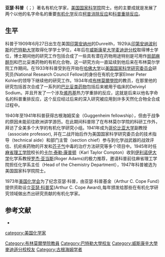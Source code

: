 {{Infobox_Scientist
| name                    = Arthur Clay Cope
| image                   = 
| image_size             = 
| caption                 = 
| birth_date              = {{birth date|1909|6|27}}
| birth_place             = {{USA}}[[印地安纳州|印地安纳州]] Dunreith
| death_date              = {{death date and age|1966|6|4|1909|6|27}}
| death_place             = {{USA}}[[华盛顿哥伦比亚特区|华盛顿哥伦比亚特区]]
| residence               = 
| citizenship             = 
| nationality             = {{USA}}
| ethnicity               =
| field                   = [[有机化学|有机化学]]
| work_institution        = [[哥伦比亚大学|哥伦比亚大学]], <br>[[麻省理工学院|麻省理工学院]]
| alma_mater              = [[巴特勒大学|巴特勒大学]] [[印第安纳波利斯|印第安纳波利斯]] BS <br>[[威斯康星大学麦迪逊分校|威斯康星大学麦迪逊分校]] Ph.D.
| doctoral_advisor        = [[Samuel_M._McElvain|Samuel M. McElvain]]
| doctoral_students       = 
| known_for               = [[柯普消除反应|柯普消除反应]], <br>[[科普重排反应|科普重排反应]]
| author_abbreviation_bot = 
| author_abbreviation_zoo = 
| prizes                  = [[美国国家科学院|美国国家科学院]]院士
| religion                = 
| footnotes               = 
}}
'''亚瑟·科普'''（{{lang-en|Arthur Clay Cope}}；{{bd|1909年||1966年}}）著名有机化学家，[[美国国家科学院|美国国家科学院]]院士。他的主要成就是发展了两个以他的名字命名的重要[[有机化学|有机化学]]反应[[柯普消除反应|柯普消除反应]]和[[科普重排反应|科普重排反应]]。

==生平==
科普于1909年6月27日出生在美国[[印第安纳州|印第安纳州]]的Dunreith，1929从[[印第安纳波利斯|印第安纳波利斯]]的[[巴特勒大学|巴特勒大学]]取得化学学士学位，4年后在[[威斯康星大学麦迪逊分校|威斯康星大学麦迪逊分校]]取得博士学位，博士期间他的研究工作包括合成了一些具有潜在药物用途特别是可用作[[局部麻醉剂|局部麻醉剂]]和巴比妥类药物的有机化合物，这一研究方向一直延续到他后来在布林莫尔学院工作期间。在1933年科普受到在开始在[[哈佛大学|哈佛大学]]以[[美国国家科学研究委员会|美国国家科学研究委员会]]研究员(National Research Council Fellow)的身份在有机化学家Elmer Peter Kohler的领导下继续他的研究工作。1934年成[[布林莫爾學院|布林莫爾學院]]的教员，在那里他的研究包括首次合成了一系列的[[巴比妥类药物|巴比妥类药物]]包括后来被用于临床的Delvinyl Sodium。并且开发了一个涉及[[烯丙基|烯丙基]]热力学重排的反应，这就是后来以他名字命名的科普重排反应，这个反应经过后来的深入研究被应用到许多天然化合物全合成过程中。

1940年至1941年科普获得古根海姆奖金（Guggenheim fellowship），但由于战争的原因未能前往欧洲讲学游历。在此期间科普除了在布林莫尔学院的科研工作外，拜访了全美多个大学的有机化学研究小组。1941年成为[[哥伦比亚大学|哥伦比亚大学]]副教授（associate professor), 并在二战开始后作为美国国家科学研究委员会的技术指导（technical aide）和部门主管（section chief）参与到化学战武器的战效评估、抗疟疾药物的开发和[[芥子气|芥子气]]中毒的治疗方法研究等多个项目中。1945年时任[[麻省理工学院|麻省理工学院]]校长的[[卡尔·泰勒·康普顿|卡尔·泰勒·康普顿]]（Karl Taylor Compton）收到[[伊利诺伊大学|伊利诺伊大学]]化学系教授[[罗杰·亚当斯|罗杰·亚当斯]](Roger Adams)的极力推荐，邀请科普前往麻省理工学院担任化学系主任（Head of  the Chemistry Department），1947年科普被选为美国国家科学院院士。

1973年[[美国化学会|美国化学会]]为了纪念亚瑟·科普，由亚瑟·科普基金（Arthur C. Cope Fund）提供资助设立[[亚瑟·科普奖|亚瑟·科普奖]](Arthur C. Cope Award),每年颁发给那些在有机化学研究领域做出杰出研究贡献的有机化学家。

==参考文献==
*{{cite journal | title = Arthur Clay Cope | author = John D. Roberts and John C. Sheehan | journal = Biographical Memoirs of the National Academy of Sciences | year = 1991 | volume = 60 | pages = 17–27 | url = http://books.nap.edu/html/biomems/acope.pdf | access-date = 2012-04-02 | archive-date = 2011-06-07 | archive-url = https://web.archive.org/web/20110607062827/http://books.nap.edu/html/biomems/acope.pdf | dead-url = no }}

{{Authority control}}
{{DEFAULTSORT:Corp}}
[[category:美国化学家|category:美国化学家]]
[[Category:布林莫爾學院教員|Category:布林莫爾學院教員]]
[[Category:巴特勒大學校友|Category:巴特勒大學校友]]
[[Category:威斯康辛大學麥迪遜分校校友|Category:威斯康辛大學麥迪遜分校校友]]
[[Category:古根海姆学者|Category:古根海姆学者]]